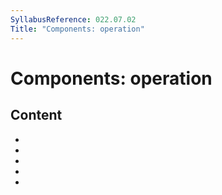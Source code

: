 ```yaml
---
SyllabusReference: 022.07.02
Title: "Components: operation"
---
```


# Components: operation

## Content

- <Link href="022.07.02.01" />
- <Link href="022.07.02.02" />
- <Link href="022.07.02.03" />
- <Link href="022.07.02.04" />
- <Link href="022.07.02.05" />
